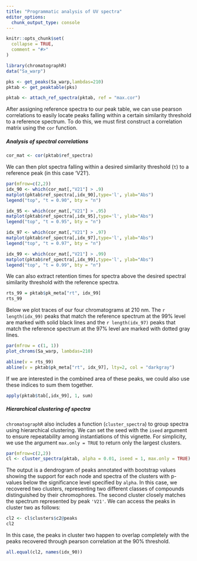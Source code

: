 ```yaml
---
title: "Programmatic analysis of UV spectra"
editor_options: 
  chunk_output_type: console
---
```


```r
knitr::opts_chunk$set(
  collapse = TRUE,
  comment = "#>"
)
```

```r
library(chromatographR)
data("Sa_warp")
```


```r
pks <- get_peaks(Sa_warp,lambdas=210)
pktab <- get_peaktable(pks)
```

```r
pktab <- attach_ref_spectra(pktab, ref = "max.cor")
```

After assigning reference spectra to our peak table, we can use pearson correlations to easily locate peaks falling within a certain similarity threshold to a reference spectrum. To do this, we must first construct a correlation matrix using the `cor` function.

##### Analysis of spectral correlations

```r
cor_mat <- cor(pktab$ref_spectra)
```

We can then plot spectra falling within a desired similarity threshold (`t`) to a reference peak (in this case 'V21').

```r
par(mfrow=c(2,2))
idx_90 <- which(cor_mat[,"V21"] > .9)
matplot(pktab$ref_spectra[,idx_90],type='l', ylab="Abs")
legend("top", "t = 0.90", bty = "n")

idx_95 <- which(cor_mat[,"V21"] > .95)
matplot(pktab$ref_spectra[,idx_95],type='l', ylab="Abs")
legend("top", "t = 0.95", bty = "n")

idx_97 <- which(cor_mat[,"V21"] > .97)
matplot(pktab$ref_spectra[,idx_97],type='l', ylab="Abs")
legend("top", "t = 0.97", bty = "n")

idx_99 <- which(cor_mat[,"V21"] > .99)
matplot(pktab$ref_spectra[,idx_99],type='l', ylab="Abs")
legend("top", "t = 0.99", bty = "n")
```

We can also extract retention times for spectra above the desired spectral similarity threshold with the reference spectra.

```r
rts_99 = pktab$pk_meta["rt", idx_99]
rts_99
```

Below we plot traces of our four chromatograms at 210 nm. The `r length(idx_99)` peaks that match the reference spectrum at the 99% level are marked with solid black lines and the `r length(idx_97)` peaks that match the reference spectrum at the 97% level are marked with dotted gray lines.

```r
par(mfrow = c(1, 1))
plot_chroms(Sa_warp, lambdas=210)

abline(v = rts_99)
abline(v = pktab$pk_meta["rt", idx_97], lty=2, col = "darkgray")
```

If we are interested in the combined area of these peaks, we could also use these indices to sum them together.

```r
apply(pktab$tab[,idx_99], 1, sum)
```

##### Hierarchical clustering of spectra

`chromatographR` also includes a function (`cluster_spectra`) to group spectra using hierarchical clustering. We can set the seed with the `iseed` argument to ensure repeatability among instantiations of this vignette. For simplicity, we use the argument `max.only = TRUE` to return only the largest clusters.

```r
par(mfrow=c(2,2))
cl <- cluster_spectra(pktab, alpha = 0.01, iseed = 1, max.only = TRUE)
```

The output is a dendrogram of peaks annotated with bootstrap values showing the support for each node and spectra of the clusters with p-values below the significance level specified by `alpha`. In this case, we recovered two clusters, representing two different classes of compounds distinguished by their chromophores. The second cluster closely matches the spectrum represented by peak `'V21'`. We can access the peaks in cluster two as follows:

```r
cl2 <- cl$clusters$c2@peaks
cl2
```

In this case, the peaks in cluster two happen to overlap completely with the peaks recovered through pearson correlation at the 90% threshold.

```r
all.equal(cl2, names(idx_90))
```
